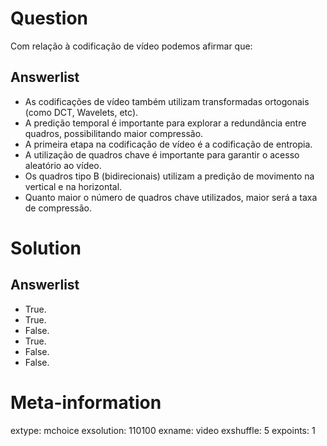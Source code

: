 Question
========
Com relação à codificação de vídeo podemos afirmar que:

Answerlist
----------
* As codificações de vídeo também utilizam transformadas ortogonais (como DCT, Wavelets, etc).
* A predição temporal é importante para explorar a redundância entre quadros, possibilitando maior compressão.
* A primeira etapa na codificação de vídeo é a codificação de entropia.
* A utilização de quadros chave é importante para garantir o acesso aleatório ao vídeo.
* Os quadros tipo B (bidirecionais) utilizam a predição de movimento na vertical e na horizontal.
* Quanto maior o número de quadros chave utilizados, maior será a taxa de compressão.

Solution
========

Answerlist
----------
* True.
* True.
* False.
* True.
* False.
* False.


Meta-information
================
extype: mchoice
exsolution: 110100
exname: video
exshuffle: 5
expoints: 1

